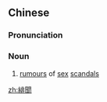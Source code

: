 {{also|绯闻}}
==Chinese==
{{zh-forms|s=绯闻}}

===Pronunciation===
{{zh-pron
|m=fēiwén,fěiwén,1nb=standard,2nb=common variant
|c=fei1 man4,fei2 man4
|c_note=fei2 man4 - common variant
|mn=hui-bûn
|cat=n
}}

===Noun===
{{zh-noun}}

# [[rumour]]s of [[sex]] [[scandals]]

[[zh:緋聞]]